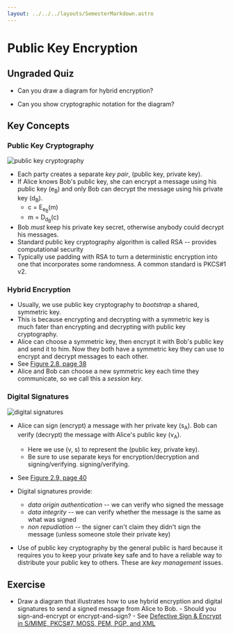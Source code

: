 ```yaml
---
layout: ../../../layouts/SemesterMarkdown.astro
---
```




# Public Key Encryption

## Ungraded Quiz

- Can you draw a diagram for hybrid encryption?

- Can you show cryptographic notation for the diagram?

## Key Concepts

### Public Key Cryptography

<Image alt="public key cryptography" src={public_key_cryptography} />

- Each party creates a separate _key pair_, (public key, private key).
- If Alice knows Bob's public key, she can encrypt a message using his public
  key (e<sub>B</sub>) and only Bob can decrypt the message using his private key
  (d<sub>B</sub>).
  - c = E<sub>e<sub>B</sub></sub>(m)
  - m = D<sub>d<sub>B</sub></sub>(c)
- Bob _must_ keep his private key secret, otherwise anybody could decrypt his
  messages.
- Standard public key cryptography algorithm is called RSA -- provides
  computational security
- Typically use padding with RSA to turn a deterministic encryption into one
  that incorporates some randomness. A common standard is PKCS\#1 v2.

### Hybrid Encryption

- Usually, we use public key cryptography to _bootstrap_ a shared, symmetric
  key.
- This is because encrypting and decrypting with a symmetric key is much fater
  than encrypting and decrypting with public key cryptography.
- Alice can choose a symmetric key, then encrypt it with Bob's public key and
  send it to him. Now they both have a symmetric key they can use to encrypt and
  decrypt messages to each other.
- See
  [Figure 2.8, page 38](https://people.scs.carleton.ca/~paulv/toolsjewels/TJrev1/ch2-rev1.pdf)
- Alice and Bob can choose a new symmetric key each time they communicate, so we
  call this a _session key_.

### Digital Signatures

<Image alt="digital signatures" src={digital_signatures} />

- Alice can sign (encrypt) a message with her private key (s<sub>A</sub>). Bob
  can verify (decrypt) the message with Alice's public key (v<sub>A</sub>).
  - Here we use (v, s) to represent the (public key, private key).
  - Be sure to use separate keys for encryption/decryption and
    signing/verifying. signing/verifying.
- See
  [Figure 2.9, page 40](https://people.scs.carleton.ca/~paulv/toolsjewels/TJrev1/ch2-rev1.pdf)
- Digital signatures provide:

  - _data origin authentication_ -- we can verify who signed the message
  - _data integrity_ -- we can verify whether the message is the same as what
    was signed
  - _non repudiation_ -- the signer can't claim they didn't sign the message
    (unless someone stole their private key)

- Use of public key cryptography by the general public is hard because it
  requires you to keep your private key safe and to have a reliable way to
  distribute your public key to others. These are _key management_ issues.

## Exercise

- Draw a diagram that illustrates how to use hybrid encryption and digital
  signatures to send a signed message from Alice to Bob. - Should you
  sign-and-encrypt or encrypt-and-sign? - See
  [Defective Sign & Encrypt in S/MIME, PKCS\#7, MOSS, PEM, PGP, and XML](https://theworld.com/~dtd/sign_encrypt/sign_encrypt7.html)
